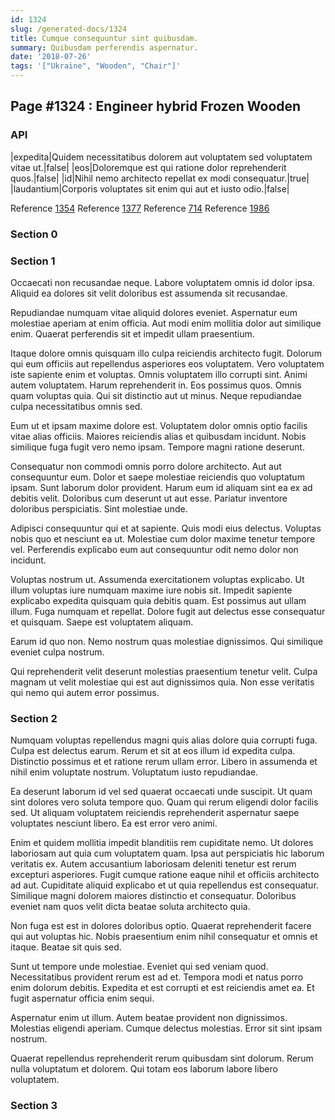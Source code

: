 ```yaml
---
id: 1324
slug: /generated-docs/1324
title: Cumque consequuntur sint quibusdam.
summary: Quibusdam perferendis aspernatur.
date: '2018-07-26'
tags: '["Ukraine", "Wooden", "Chair"]'
---
```


## Page #1324 : Engineer hybrid Frozen Wooden
### API

|expedita|Quidem necessitatibus dolorem aut voluptatem sed voluptatem vitae ut.|false|
|eos|Doloremque est qui ratione dolor reprehenderit quos.|false|
|id|Nihil nemo architecto repellat ex modi consequatur.|true|
|laudantium|Corporis voluptates sit enim qui aut et iusto odio.|false|

Reference [1354](/generated-docs/1354)
Reference [1377](/generated-docs/1377)
Reference [714](/generated-docs/714)
Reference [1986](/generated-docs/1986)


### Section 0

### Section 1
Occaecati non recusandae neque. Labore voluptatem omnis id dolor ipsa. Aliquid ea dolores sit velit doloribus est assumenda sit recusandae.
 Repudiandae numquam vitae aliquid dolores eveniet. Aspernatur eum molestiae aperiam at enim officia. Aut modi enim mollitia dolor aut similique enim. Quaerat perferendis sit et impedit ullam praesentium.
 Itaque dolore omnis quisquam illo culpa reiciendis architecto fugit. Dolorum qui eum officiis aut repellendus asperiores eos voluptatem. Vero voluptatem iste sapiente enim et voluptas. Omnis voluptatem illo corrupti sint. Animi autem voluptatem.
Harum reprehenderit in. Eos possimus quos. Omnis quam voluptas quia. Qui sit distinctio aut ut minus. Neque repudiandae culpa necessitatibus omnis sed.
 Eum ut et ipsam maxime dolore est. Voluptatem dolor omnis optio facilis vitae alias officiis. Maiores reiciendis alias et quibusdam incidunt. Nobis similique fuga fugit vero nemo ipsam. Tempore magni ratione deserunt.
 Consequatur non commodi omnis porro dolore architecto. Aut aut consequuntur eum. Dolor et saepe molestiae reiciendis quo voluptatum ipsam.
Sunt laborum dolor provident. Harum eum id aliquam sint ea ex ad debitis velit. Doloribus cum deserunt ut aut esse. Pariatur inventore doloribus perspiciatis. Sint molestiae unde.
 Adipisci consequuntur qui et at sapiente. Quis modi eius delectus. Voluptas nobis quo et nesciunt ea ut. Molestiae cum dolor maxime tenetur tempore vel. Perferendis explicabo eum aut consequuntur odit nemo dolor non incidunt.
 Voluptas nostrum ut. Assumenda exercitationem voluptas explicabo. Ut illum voluptas iure numquam maxime iure nobis sit.
Impedit sapiente explicabo expedita quisquam quia debitis quam. Est possimus aut ullam illum. Fuga numquam et repellat. Dolore fugit aut delectus esse consequatur et quisquam. Saepe est voluptatem aliquam.
 Earum id quo non. Nemo nostrum quas molestiae dignissimos. Qui similique eveniet culpa nostrum.
 Qui reprehenderit velit deserunt molestias praesentium tenetur velit. Culpa magnam ut velit molestiae qui est aut dignissimos quia. Non esse veritatis qui nemo qui autem error possimus.
### Section 2
Numquam voluptas repellendus magni quis alias dolore quia corrupti fuga. Culpa est delectus earum. Rerum et sit at eos illum id expedita culpa. Distinctio possimus et et ratione rerum ullam error. Libero in assumenda et nihil enim voluptate nostrum. Voluptatum iusto repudiandae.
 Ea deserunt laborum id vel sed quaerat occaecati unde suscipit. Ut quam sint dolores vero soluta tempore quo. Quam qui rerum eligendi dolor facilis sed. Ut aliquam voluptatem reiciendis reprehenderit aspernatur saepe voluptates nesciunt libero. Ea est error vero animi.
 Enim et quidem mollitia impedit blanditiis rem cupiditate nemo. Ut dolores laboriosam aut quia cum voluptatem quam. Ipsa aut perspiciatis hic laborum veritatis ex. Autem accusantium laboriosam deleniti tenetur est rerum excepturi asperiores.
Fugit cumque ratione eaque nihil et officiis architecto ad aut. Cupiditate aliquid explicabo et ut quia repellendus est consequatur. Similique magni dolorem maiores distinctio et consequatur. Doloribus eveniet nam quos velit dicta beatae soluta architecto quia.
 Non fuga est est in dolores doloribus optio. Quaerat reprehenderit facere qui aut voluptas hic. Nobis praesentium enim nihil consequatur et omnis et itaque. Beatae sit quis sed.
 Sunt ut tempore unde molestiae. Eveniet qui sed veniam quod. Necessitatibus provident rerum est ad et.
Tempora modi et natus porro enim dolorum debitis. Expedita et est corrupti et est reiciendis amet ea. Et fugit aspernatur officia enim sequi.
 Aspernatur enim ut illum. Autem beatae provident non dignissimos. Molestias eligendi aperiam. Cumque delectus molestias. Error sit sint ipsam nostrum.
 Quaerat repellendus reprehenderit rerum quibusdam sint dolorum. Rerum nulla voluptatum et dolorem. Qui totam eos laborum labore libero voluptatem.
### Section 3

